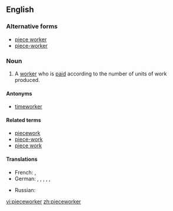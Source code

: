 ==English==

===Alternative forms===
* [[piece worker]]
* [[piece-worker]]

===Noun===
{{en-noun}}

# A [[worker]] who is [[paid]] according to the number of units of work produced.

====Antonyms====
* [[timeworker]]

====Related terms====
* [[piecework]]
* [[piece-work]]
* [[piece work]]

====Translations====
{{trans-top|A worker paid according to the number of units produced}}
* French: {{t+|fr|apiéceur|m}}, {{t|fr|apiéceuse|f}}
* German: {{t+|de|Akkordarbeiter|m}}, {{t+|de|Akkordarbeiterin|f}}, {{t|de|Stückarbeiter|m}}, {{t|de|Stückarbeiterin|f}}, {{t|de|Stücklohnarbeiter|m}}, {{t|de|Stücklohnarbeiterin|f}}
{{trans-mid}}
* Russian: {{t+|ru|сде́льщик|m}}
{{trans-bottom}}

[[vi:pieceworker]]
[[zh:pieceworker]]